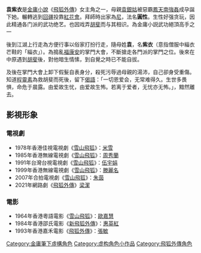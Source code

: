 {{Unreferenced|time=2017-02-10T19:22:52+00:00}}
{{金庸人物
|称呼=紫衣
|姓名=袁紫衣
|绰号=圓性
|小说=[[飛狐外傳|飛狐外傳]]
|门派=[[峨嵋派|峨嵋派]]<br>[[韋陀門|韋陀門]]<br>[[八仙劍|八仙劍]]<br>[[九龍派|九龍派]]<br>[[天罡劍|天罡劍]]<br>[[哪吒拳|哪吒拳]]<br>[[崑崙刀|崑崙刀]]<br>[[八極拳|八極拳]]<br>[[八卦門|八卦門]]<br>[[鷹爪雁行門|鷹爪雁行門]]<br>[[雷電門|雷電門]]
|头衔=九家半掌門
|师父=峨眉派女尼
|徒弟=
|血缘=鳳天南(父)<br>袁銀姑(母)
|内功=
|轻功=
|武功=[[峨嵋派|峨嵋派]]武功<br>[[六合拳|六合拳]]<br>[[六合槍|六合槍]]<br>[[六合刀|六合刀]]<br>[[赤尻連拳|赤尻連拳]]<br>[[八仙劍|八仙劍]]<br>[[八極拳|八極拳]]<br>[[八卦掌|八卦掌]]<br>[[鷹爪功|鷹爪功]]
|兵器=銀絲軟鞭
}}

'''袁紫衣'''是[[金庸小說|金庸小說]]《[[飛狐外傳|飛狐外傳]]》女主角之一，母親[[袁銀姑|袁銀姑]]被惡霸[[鳳天南|鳳天南]][[強姦|強姦]]成孕誕下她。輾轉逃到[[回疆|回疆]]投靠[[紅花會|紅花會]]。拜師時出家為[[尼姑|尼]]，法名'''圓性'''。生性好强贪玩，因此精通各门派的武功绝艺。也因戏弄[[胡斐|胡斐]]而与其相识。為金庸小説武功絕頂高手之一

後到江湖上行走為方便行事以俗家打扮行走，隨母姓'''袁'''，名'''紫衣'''（意指僧服中緇衣芒鞋的「緇衣」）。為搗亂[[福康安|福康安]]的掌門大會，不斷搶走各門派的掌門之位。後來在中原遇到[[胡斐|胡斐]]後，對他暗生情愫，到自覺之時已不能自拔。

及後在掌門大會上卸下假髮自表身分，殺死污辱過母親的湯沛，自己卻身受重傷。知道[[程靈素|程靈素]]為救胡斐而死後，留下[[偈語|偈語]]：「一切恩爱会，无常难得久。生世多畏惧，命危于晨露。由爱故生忧，由爱故生怖。若离于爱者，无忧亦无怖。」，黯然離去。

== 影視形象 ==
===電視劇===
* 1978年香港佳視電視劇《[[雪山飛狐|雪山飛狐]]》：[[米雪|米雪]]
* 1985年香港無線電視劇《[[雪山飛狐|雪山飛狐]]》：[[周秀蘭|周秀蘭]]
* 1991年台灣台視電視劇《[[雪山飛狐|雪山飛狐]]》：[[伍宇娟|伍宇娟]] 
* 1999年香港無線電視劇《[[雪山飛狐|雪山飛狐]]》：[[滕麗名|滕麗名]] 
* 2007年合拍電視劇《[[雪山飛狐|雪山飛狐]]》：[[朱茵|朱茵]]
* 2021年網路劇《[[飛狐外傳_(2021年電視劇)|飛狐外傳]]》[[梁潔|梁潔]]

===電影===
* 1964年香港粵語電影《[[雪山飛狐|雪山飛狐]]》：[[歐嘉慧|歐嘉慧]]
* 1984年香港邵氏電影《[[新飛狐外傳|新飛狐外傳]]》：[[惠英紅|惠英紅]]
* 1993年香港嘉禾電影《[[飛狐外傳|飛狐外傳]]》：[[張敏|張敏]]

{{Fict-char-stub}}
[[Category:金庸筆下虛構角色|Category:金庸筆下虛構角色]]
[[Category:虚构角色小作品|Category:虚构角色小作品]]
[[Category:飛狐外傳角色|Category:飛狐外傳角色]]